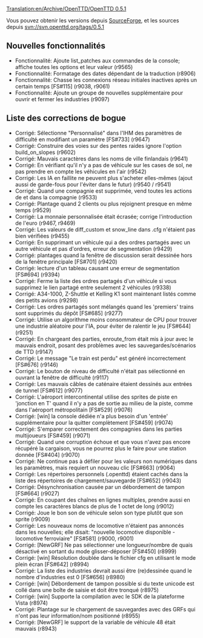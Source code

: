 [[Translation:en/Archive/OpenTTD/OpenTTD 0.5.1]]

{{fr/Archive/OpenTTD/Navigation}}
{{fr/Archive/OpenTTD/Livraison|prec=fr/Archive/OpenTTD/OpenTTD 0.5.0|suiv=fr/Archive/OpenTTD/OpenTTD 0.5.2|date=20/04/2007}}

Vous pouvez obtenir les versions depuis [http://sourceforge.net/project/showfiles.php?group_id=103924 SourceForge], et les sources depuis svn://svn.openttd.org/tags/0.5.1

==Nouvelles fonctionnalités==
* Fonctionnalité: Ajoute list_patches aux commandes de la console; affiche toutes les options  et leur valeur (r9565)
* Fonctionnalité: Formatage des dates dépendant de la traduction (r8906)
* Fonctionnalité: Chasse les connexions réseau initiales inactives après un certain temps [FS#115] (r9038, r9061)
* Fonctionnalité: Ajoute un groupe de nouvelles supplémentaire pour ouvrir et fermer les industries (r9097)

==Liste des corrections de bogue==
* Corrigé: Sélectionne "Personnalisé" dans l'IHM des paramètres de difficulté en modifiant un paramètre [FS#733] (r9647)
* Corrigé: Construire des voies sur des pentes raides ignore l'option build_on_slopes (r9602)
* Corrigé: Mauvais caractères dans les noms de ville finlandais (r9641)
* Corrigé: En vérifiant qu'il n'y a pas de véhicule sur les cases de sol, ne pas prendre en compte les véhicules en l'air (r9542)
* Corrigé: Les IA en faillite ne peuvent plus s'acheter elles-mêmes (ajout aussi de garde-fous pour l'éviter dans le futur) (r9540 / r9541)
* Corrigé: Quand une compagnie est supprimée, vend toutes les actions de et dans la compagnie (r9533)
* Corrigé: Plantage quand 2 clients ou plus rejoignent presque en même temps (r9529)
* Corrigé: La monnaie personnalisée était écrasée; corrige l'introduction de l'euro (r9467, r9469)
* Corrigé: Les valeurs de diff_custom et snow_line dans .cfg n'étaient pas bien vérifiées (r9455)
* Corrigé: En supprimant un véhicule qui a des ordres partagés avec un autre véhicule et pas d'ordres, erreur de segmentation (r9429)
* Corrigé: plantages quand la fenêtre de discussion serait dessinée hors de la fenêtre principale [FS#701] (r9420)
* Corrigé: lecture d'un tableau causant une erreur de segmentation [FS#694] (r9394)
* Corrigé: Ferme la liste des ordres partagés d'un véhicule si vous supprimez le lien partagé entre seulement 2 véhicules (r9338)
* Corrigé: A34-1000, Z-Shuttle et Kelling K1 sont maintenant listés comme des petits avions (r9298)
* Corrigé: Les ordres partagés sont mélangés quand les 'premiers' trains sont supprimés du dépôt [FS#685] (r9277)
* Corrigé: Utilise un algorithme moins consommateur de CPU pour trouver une industrie aléatoire pour l'IA, pour éviter de ralentir le jeu [FS#644] (r9251)
* Corrigé: En chargeant des parties, enroute_from était mis à jour avec le mauvais endroit, posant des problèmes avec les sauvegardes/scénarios de TTD (r9147)
* Corrigé: Le message "Le train est perdu" est généré incorrectement [FS#676] (r9146)
* Corrigé: Le bouton de niveau de difficulté n'était pas sélectionné en ouvrant la fenêtre de difficulté (r9117)
* Corrigé: Les mauvais câbles de caténaire étaient dessinés aux entrées de tunnel [FS#612] (r9077)
* Corrigé: L'aéroport intercontinental utilise des sprites de piste en 'jonction en T' quand il n'y a pas de sortie au milieu de la piste, comme dans l'aéroport métropolitain [FS#529] (r9076)
* Corrigé: [win] la console dédiée n'a plus besoin d'un 'entrée' supplémentaire pour la quitter complètement [FS#459] (r9074)
* Corrigé: S'emparer correctement des compagnies dans les parties multijoueurs [FS#459] (r9071)
* Corrigé: Quand une corruption échoue et que vous n'avez pas encore récupéré la cargaison, vous ne pourrez plus le faire pour une station donnée [FS#404] (r9070)
* Corrigé: Ne continue pas à défiler pour les valeurs non numériques dans les paramètres, mais requiert un nouveau clic [FS#663] (r9064)
* Corrigé: Les répertoires personnels (.openttd) étaient cachés dans la liste des répertoires de chargement/sauvegarde [FS#652] (r9043)
* Corrigé: Désynchronisation causée par un débordement de tampon [FS#664] (r9027)
* Corrigé: En coupant des chaînes en lignes multiples, prendre aussi en compte les caractères blancs de plus de 1 octet de long (r9012)
* Corrigé: Joue le bon son de véhicule selon son type plutôt que son sprite (r9009)
* Corrigé: Les nouveaux noms de locomotive n'étaient pas annoncés dans les nouvelles; elle disait: "nouvelle locomotive disponible - locomotive ferroviaire" [FS#581] (r9000, r9001)
* Corrigé: [NewGRF] Ne pas sélectionner une longueur/nombre de quais désactivé en sortant du mode glisser-déposer [FS#450] (r8999)
* Corrigé: [win] Résolution doublée dans le fichier cfg en utilisant le mode plein écran [FS#642] (r8994)
* Corrigé: La liste des industries devrait aussi être (re)dessinée quand le nombre d'industries est 0 [FS#656] (r8980)
* Corrigé: [win] Débordement de tampon possible si du texte unicode est collé dans une boîte de saisie et doit être tronqué (r8975)
* Corrigé: [win] Supporte la compilation avec le SDK de la plateforme Vista (r8974)
* Corrigé: Plantage sur le chargement de sauvegardes avec des GRFs qui n'ont pas leur information/nom positionné (r8955)
* Corrigé: [NewGRF] le support de la variable de véhicule 48 était mauvais (r8943)